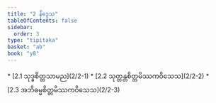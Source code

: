```yaml
---
title: "2 နိဒ္ဒေသ"
tableOfContents: false
sidebar:
  order: 3
type: "tipitaka"
basket: "ab"
book: "y8"
---
```



<DynamicBreadcrumb />



<TableOfContents book="y8" section="2">
* [2.1 သုဒ္ဓစိတ္တသာမည](2/2-1)
* [2.2 သုတ္တန္တစိတ္တမိဿကဝိသေသ](2/2-2)
* [2.3 အဘိဓမ္မစိတ္တမိဿကဝိသေသ](2/2-3)
</TableOfContents>